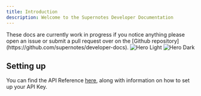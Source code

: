 ```yaml
---
title: Introduction
description: Welcome to the Supernotes Developer Documentation
---
```


<Info>
  These docs are currently work in progress if you notice anything please open
  an issue or submit a pull request over on the [Github
  repository](https://github.com/supernotes/developer-docs).
</Info>

<img className="block dark:hidden" src="/images/hero.svg" alt="Hero Light" />
<img className="hidden dark:block" src="/images/hero.svg" alt="Hero Dark" />

## Setting up

You can find the API Reference [here](/api-reference), along with information on how to set up your API Key.

